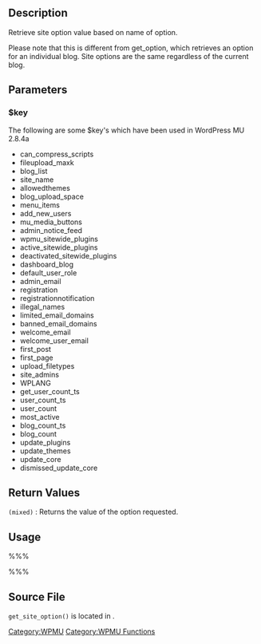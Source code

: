 == Description ==

Retrieve site option value based on name of option.

Please note that this is different from get_option, which retrieves an option for an individual blog.  Site options are the same regardless of the current blog.

== Parameters ==
{{Parameter|$key|string|The name of the site option to get.}}
{{Parameter|$default|mixed|The default value if the option is not set|optional|false}}
{{Parameter|$use_cache|mixed|Use a cached version|optional|true}}

=== $key ===
The following are some $key's which have been used in WordPress MU 2.8.4a

*can_compress_scripts
*fileupload_maxk
*blog_list
*site_name
*allowedthemes
*blog_upload_space
*menu_items
*add_new_users
*mu_media_buttons
*admin_notice_feed
*wpmu_sitewide_plugins
*active_sitewide_plugins
*deactivated_sitewide_plugins
*dashboard_blog
*default_user_role
*admin_email
*registration
*registrationnotification
*illegal_names
*limited_email_domains
*banned_email_domains
*welcome_email
*welcome_user_email
*first_post
*first_page
*upload_filetypes
*site_admins
*WPLANG
*get_user_count_ts
*user_count_ts
*user_count
*most_active
*blog_count_ts
*blog_count
*update_plugins
*update_themes
*update_core
*dismissed_update_core

== Return Values ==
; <tt>(mixed)</tt> : Returns the value of the option requested.

== Usage ==
%%%<?php get_site_option($key, $default, $use_cache); ?>%%%

== Source File ==

<tt>get_site_option()</tt> is located in {{Trac|wp-includes/option.php}}.

[[Category:WPMU]]
[[Category:WPMU Functions]]